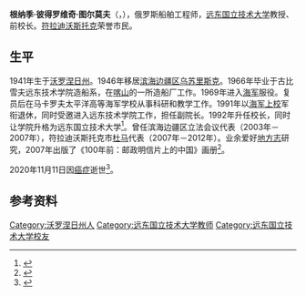 {{人物信息框
| 姓名     = 根纳季·图尔莫夫
| 性别     = 男
| 出生日期 = 1941年8月28日
| 出生地点 = {{URS}}[[沃罗涅日州|沃罗涅日州]][[沃罗涅日|沃罗涅日]]
| 逝世日期 = {{Dda|2020|11|11|1941|8|28}}
| 逝世地点 = {{RUS}}[[符拉迪沃斯托克|符拉迪沃斯托克]]
| 国籍     = {{RUS}}
| 教育程度 = 
| 母校     = 
| 奖项     = {{{!}} style="background: transparent"
{{!}} {{四级祖国功勋勋章}} {{!!}} {{普希金奖章}} {{!!}} {{苏联荣誉勋章}} {{!!}} {{三级在苏联武装力量中为祖国服务勋章}}
{{!}}}
{{{!}} style="background: transparent"
{{!}} {{苏俄功勋科技工作者}} 
{{!}}}
}}
'''根纳季·彼得罗维奇·图尔莫夫'''（{{lang-ru|Геннадий Петрович Турмов}}，{{bd|1941年|8月28日|2020年|11月11日|catIdx=Turmov}}），俄罗斯船舶工程师，[[远东国立技术大学|远东国立技术大学]]教授、前校长。[[符拉迪沃斯托克|符拉迪沃斯托克]]荣誉市民。
==生平==
1941年生于[[沃罗涅日州|沃罗涅日州]]。1946年移居[[滨海边疆区|滨海边疆区]][[乌苏里斯克|乌苏里斯克]]。1966年毕业于古比雪夫远东技术学院造船系，在[[喀山|喀山]]的一所造船厂工作。1969年进入[[苏联海军|海军]]服役。复员后在马卡罗夫太平洋高等海军学校从事科研和教学工作。1991年以[[海军上校|海军上校]]军衔退休，同时受邀进入远东技术学院工作，担任副院长。1992年升任校长，同时让学院升格为远东国立技术大学<ref>{{cite web |title=Умер почетный гражданин Владивостока, общественный деятель Геннадий Турмов |url=https://www.dv.kp.ru/online/news/4078854/ |publisher=[[共青团真理报|Комсомольская правда]] |language=ru |date=2020-11-12 |access-date=2020-11-12 |archive-date=2020-11-21 |archive-url=https://web.archive.org/web/20201121153528/https://www.dv.kp.ru/online/news/4078854/ |dead-url=no }}</ref>。曾任滨海边疆区立法会议代表（2003年－2007年），符拉迪沃斯托克市[[杜马|杜马]]代表（2007年－2012年）。业余爱好[[地方志|地方志]]研究，2007年出版了《100年前：邮政明信片上的中国》画册<ref>{{cite web |title=俄罗斯一大学校长出版百年前中国邮政明信片画册 |url=http://www.chinaqw.com/hqhr/xq-yp/200703/07/63979.shtml |publisher=中国侨网 |date=2007-03-07 |access-date=2020-11-12 |archive-date=2020-11-19 |archive-url=https://web.archive.org/web/20201119052521/http://www.chinaqw.com/hqhr/xq-yp/200703/07/63979.shtml |dead-url=no }}</ref>。

2020年11月11日因[[癌症|癌症]]逝世<ref>{{cite web |title=Умер бывший ректор и президент ДВГТУ Геннадий Турмов |url=https://iz.ru/1086009/2020-11-12/umer-byvshii-rektor-i-prezident-dvgtu-gennadii-turmov |publisher=[[消息报|Известия]] |language=ru |date=2020-11-12 |access-date=2020-11-12 |archive-date=2020-11-26 |archive-url=https://web.archive.org/web/20201126021515/https://iz.ru/1086009/2020-11-12/umer-byvshii-rektor-i-prezident-dvgtu-gennadii-turmov |dead-url=no }}</ref>。
==参考资料==
{{reflist}}
{{start box}}
{{s-edu}}
{{s-before|[[尼古拉·格里戈里耶维奇·赫拉帕特|尼古拉·赫拉帕特]]}}
{{s-title|[[远东国立技术大学|远东国立技术大学]]校长|1992年－2007年}}  
{{s-after|[[安维尔·法特库林|安维尔·法特库林]]}}
{{end box}}
{{Authority control}}
{{DEFAULTSORT:Turmov, Gennady Petrovich}}
[[Category:沃罗涅日州人|Category:沃罗涅日州人]]
[[Category:远东国立技术大学教师|Category:远东国立技术大学教师]]
[[Category:远东国立技术大学校友|Category:远东国立技术大学校友]]